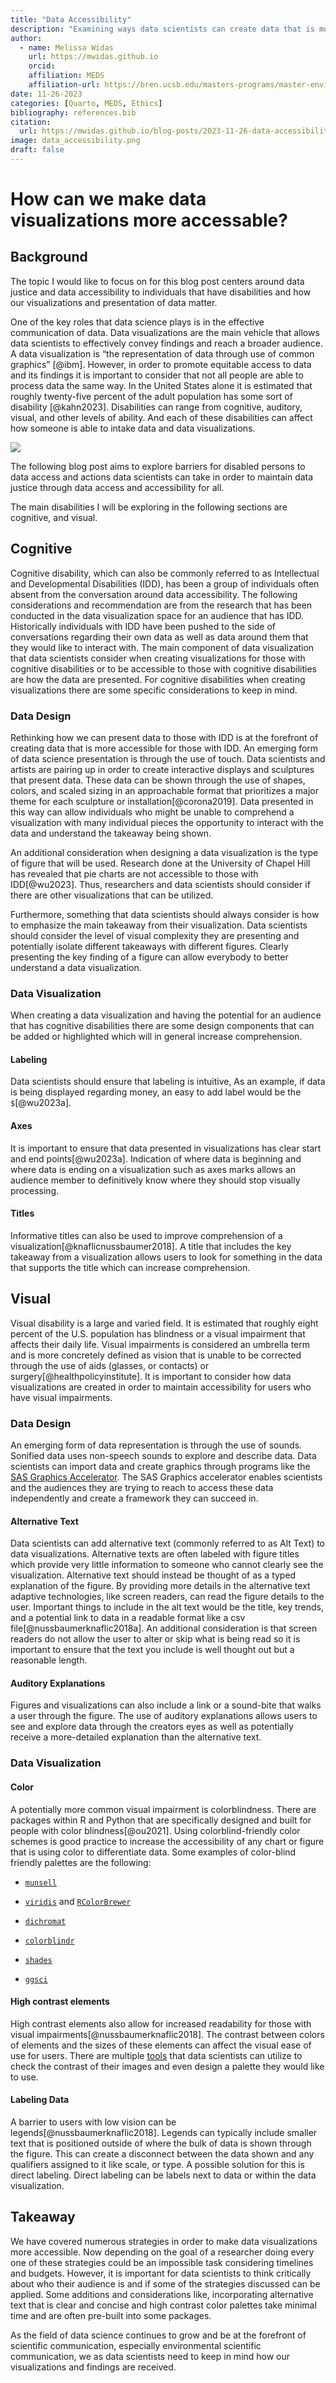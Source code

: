 ```yaml
---
title: "Data Accessibility"
description: "Examining ways data scientists can create data that is more widely accessable"
author:
  - name: Melissa Widas
    url: https://mwidas.github.io
    orcid:
    affiliation: MEDS
    affiliation-url: https://bren.ucsb.edu/masters-programs/master-environmental-data-science
date: 11-26-2023
categories: [Quarto, MEDS, Ethics]
bibliography: references.bib
citation:
  url: https://mwidas.github.io/blog-posts/2023-11-26-data-accessibility/
image: data_accessibility.png
draft: false
---
```


# How can we make data visualizations more accessable?

## Background

The topic I would like to focus on for this blog post centers around data justice and data accessibility to individuals that have disabilities and how our visualizations and presentation of data matter.

One of the key roles that data science plays is in the effective communication of data. Data visualizations are the main vehicle that allows data scientists to effectively convey findings and reach a broader audience. A data visualization is "the representation of data through use of common graphics" [@ibm]. However, in order to promote equitable access to data and its findings it is important to consider that not all people are able to process data the same way. In the United States alone it is estimated that roughly twenty-five percent of the adult population has some sort of disability [@kahn2023]. Disabilities can range from cognitive, auditory, visual, and other levels of ability. And each of these disabilities can affect how someone is able to intake data and data visualizations.

[![](disability.png){fig-alt="Drawing that highlights disabilities" fig-align="center"}](https://inclusive.microsoft.design/)

The following blog post aims to explore barriers for disabled persons to data access and actions data scientists can take in order to maintain data justice through data access and accessibility for all.

The main disabilities I will be exploring in the following sections are cognitive, and visual.

## Cognitive

Cognitive disability, which can also be commonly referred to as Intellectual and Developmental Disabilities (IDD), has been a group of individuals often absent from the conversation around data accessibility. The following considerations and recommendation are from the research that has been conducted in the data visualization space for an audience that has IDD. Historically individuals with IDD have been pushed to the side of conversations regarding their own data as well as data around them that they would like to interact with. The main component of data visualization that data scientists consider when creating visualizations for those with cognitive disabilities or to be accessible to those with cognitive disabilities are how the data are presented. For cognitive disabilities when creating visualizations there are some specific considerations to keep in mind.

### Data Design

Rethinking how we can present data to those with IDD is at the forefront of creating data that is more accessible for those with IDD. An emerging form of data science presentation is through the use of touch. Data scientists and artists are pairing up in order to create interactive displays and sculptures that present data. These data can be shown through the use of shapes, colors, and scaled sizing in an approachable format that prioritizes a major theme for each sculpture or installation[@corona2019]. Data presented in this way can allow individuals who might be unable to comprehend a visualization with many individual pieces the opportunity to interact with the data and understand the takeaway being shown.

An additional consideration when designing a data visualization is the type of figure that will be used. Research done at the University of Chapel Hill has revealed that pie charts are not accessible to those with IDD[@wu2023]. Thus, researchers and data scientists should consider if there are other visualizations that can be utilized.

Furthermore, something that data scientists should always consider is how to emphasize the main takeaway from their visualization. Data scientists should consider the level of visual complexity they are presenting and potentially isolate different takeaways with different figures. Clearly presenting the key finding of a figure can allow everybody to better understand a data visualization.

### Data Visualization

When creating a data visualization and having the potential for an audience that has cognitive disabilities there are some design components that can be added or highlighted which will in general increase comprehension.

#### Labeling

Data scientists should ensure that labeling is intuitive, As an example, if data is being displayed regarding money, an easy to add label would be the `$`[@wu2023a].

#### Axes

It is important to ensure that data presented in visualizations has clear start and end points[@wu2023a]. Indication of where data is beginning and where data is ending on a visualization such as axes marks allows an audience member to definitively know where they should stop visually processing.

#### Titles

Informative titles can also be used to improve comprehension of a visualization[@knaflicnussbaumer2018]. A title that includes the key takeaway from a visualization allows users to look for something in the data that supports the title which can increase comprehension.

## Visual

Visual disability is a large and varied field. It is estimated that roughly eight percent of the U.S. population has blindness or a visual impairment that affects their daily life. Visual impairments is considered an umbrella term and is more concretely defined as vision that is unable to be corrected through the use of aids (glasses, or contacts) or surgery[@healthpolicyinstitute]. It is important to consider how data visualizations are created in order to maintain accessibility for users who have visual impairments.

### Data Design

An emerging form of data representation is through the use of sounds. Sonified data uses non-speech sounds to explore and describe data. Data scientists can import data and create graphics through programs like the [SAS Graphics Accelerator](https://support.sas.com/software/products/graphics-accelerator/#s1=2). The SAS Graphics accelerator enables scientists and the audiences they are trying to reach to access these data independently and create a framework they can succeed in.

#### Alternative Text

Data scientists can add alternative text (commonly referred to as Alt Text) to data visualizations. Alternative texts are often labeled with figure titles which provide very little information to someone who cannot clearly see the visualization. Alternative text should instead be thought of as a typed explanation of the figure. By providing more details in the alternative text adaptive technologies, like screen readers, can read the figure details to the user. Important things to include in the alt text would be the title, key trends, and a potential link to data in a readable format like a csv file[@nussbaumerknaflic2018a]. An additional consideration is that screen readers do not allow the user to alter or skip what is being read so it is important to ensure that the text you include is well thought out but a reasonable length.

#### Auditory Explanations

Figures and visualizations can also include a link or a sound-bite that walks a user through the figure. The use of auditory explanations allows users to see and explore data through the creators eyes as well as potentially receive a more-detailed explanation than the alternative text.

### Data Visualization

#### Color

A potentially more common visual impairment is colorblindness. There are packages within R and Python that are specifically designed and built for people with color blindness[@ou2021]. Using colorblind-friendly color schemes is good practice to increase the accessibility of any chart or figure that is using color to differentiate data. Some examples of color-blind friendly palettes are the following:

-   [`munsell`](https://cran.r-project.org/package=munsell)

-   [`viridis`](https://cran.r-project.org/package=viridis) and [`RColorBrewer`](https://cran.r-project.org/package=RColorBrewer)

-   [`dichromat`](https://cran.r-project.org/package=dichromat)

-   [`colorblindr`](https://github.com/clauswilke/colorblindr)

-   [`shades`](https://cran.r-project.org/package=shades)

-   [`ggsci`](https://cran.r-project.org/package=ggsci)

#### High contrast elements

High contrast elements also allow for increased readability for those with visual impairments[@nussbaumerknaflic2018]. The contrast between colors of elements and the sizes of these elements can affect the visual ease of use for users. There are multiple [tools](http://colorsafe.co/) that data scientists can utilize to check the contrast of their images and even design a palette they would like to use.

#### Labeling Data

A barrier to users with low vision can be legends[@nussbaumerknaflic2018]. Legends can typically include smaller text that is positioned outside of where the bulk of data is shown through the figure. This can create a disconnect between the data shown and any qualifiers assigned to it like scale, or type. A possible solution for this is direct labeling. Direct labeling can be labels next to data or within the data visualization.

## Takeaway

We have covered numerous strategies in order to make data visualizations more accessible. Now depending on the goal of a researcher doing every one of these strategies could be an impossible task considering timelines and budgets. However, it is important for data scientists to think critically about who their audience is and if some of the strategies discussed can be applied. Some additions and considerations like, incorporating alternative text that is clear and concise and high contrast color palettes take minimal time and are often pre-built into some packages.

As the field of data science continues to grow and be at the forefront of scientific communication, especially environmental scientific communication, we as data scientists need to keep in mind how our visualizations and findings are received.
